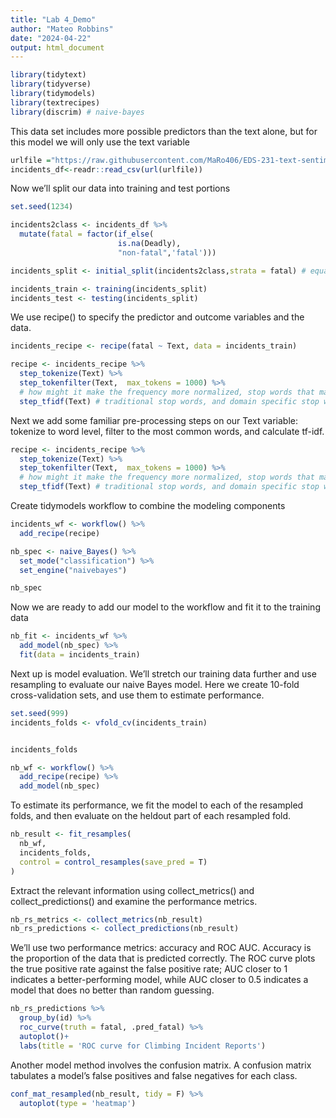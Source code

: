 ---
title: "Lab 4_Demo"
author: "Mateo Robbins"
date: "2024-04-22"
output: html_document
---

```{r packages, include = FALSE}
library(tidytext)
library(tidyverse)
library(tidymodels)
library(textrecipes)
library(discrim) # naive-bayes
```

This data set includes more possible predictors than the text alone, but for this model we will only use the text variable
```{r data}

urlfile ="https://raw.githubusercontent.com/MaRo406/EDS-231-text-sentiment/main/data/climbing_reports_model_dat.csv"
incidents_df<-readr::read_csv(url(urlfile))
```

Now we'll split our data into training and test portions

```{r split-data}
set.seed(1234)

incidents2class <- incidents_df %>% 
  mutate(fatal = factor(if_else(
                        is.na(Deadly),
                        "non-fatal",'fatal')))

incidents_split <- initial_split(incidents2class,strata = fatal) # equal proportion of fatal and nonfatal observations, both test and training have equal proportion of fatal to nonfatal 

incidents_train <- training(incidents_split)
incidents_test <- testing(incidents_split)

```

We use recipe() to specify the predictor and outcome variables and the data.

```{r recipe}
incidents_recipe <- recipe(fatal ~ Text, data = incidents_train)

recipe <- incidents_recipe %>% 
  step_tokenize(Text) %>% 
  step_tokenfilter(Text,  max_tokens = 1000) %>% 
  # how might it make the frequency more normalized, stop words that makes them not useful, common across,correct frequency
  step_tfidf(Text) # traditional stop words, and domain specific stop words
```

Next we add some familiar pre-processing steps on our Text variable: tokenize to word level, filter to the most common words, and calculate tf-idf.

```{r pre-process}
recipe <- incidents_recipe %>% 
  step_tokenize(Text) %>% 
  step_tokenfilter(Text,  max_tokens = 1000) %>% 
  # how might it make the frequency more normalized, stop words that makes them not useful, common across,correct frequency
  step_tfidf(Text) # traditional stop words, and domain specific stop words
```

Create  tidymodels workflow to combine the modeling components

```{r workflow}
incidents_wf <- workflow() %>% 
  add_recipe(recipe)
```

```{r nb-spec}
nb_spec <- naive_Bayes() %>% 
  set_mode("classification") %>% 
  set_engine("naivebayes")

nb_spec
```

Now we are ready to add our model to the workflow and fit it to the training data

```{r fit-model}
nb_fit <- incidents_wf %>% 
  add_model(nb_spec) %>% 
  fit(data = incidents_train)
```
Next up is model evaluation. We'll stretch our training data further and use resampling to evaluate our naive Bayes model. Here we create 10-fold cross-validation sets, and use them to estimate performance.

```{r cv_folds}
set.seed(999)
incidents_folds <- vfold_cv(incidents_train)


incidents_folds
```

```{r nb-workflow}
nb_wf <- workflow() %>% 
  add_recipe(recipe) %>% 
  add_model(nb_spec)
```

To estimate its performance, we fit the model to each of the resampled folds, and then evaluate on the heldout part of each resampled fold.

```{r fit-resamples}
nb_result <- fit_resamples(
  nb_wf,
  incidents_folds,
  control = control_resamples(save_pred = T)
)
```

Extract the relevant information using collect_metrics() and collect_predictions() and examine the performance metrics.

```{r performance}
nb_rs_metrics <- collect_metrics(nb_result)
nb_rs_predictions <- collect_predictions(nb_result)


```

We'll use two performance metrics: accuracy and ROC AUC.
Accuracy is the proportion of the data that is predicted correctly. 
The ROC curve plots the true positive rate against the false positive rate; AUC closer to 1 indicates a better-performing model, while AUC closer to 0.5 indicates a model that does no better than random guessing.

```{r performance-plot}
nb_rs_predictions %>% 
  group_by(id) %>%
  roc_curve(truth = fatal, .pred_fatal) %>% 
  autoplot()+
  labs(title = 'ROC curve for Climbing Incident Reports')
```

Another model method involves the confusion matrix. A confusion matrix tabulates a model's false positives and false negatives for each class.

```{r confusion-matrix}
conf_mat_resampled(nb_result, tidy = F) %>% 
  autoplot(type = 'heatmap')
```

```{r null-model}

```

